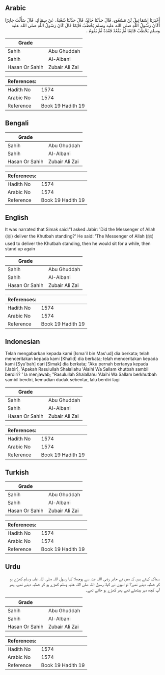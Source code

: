 ## Arabic


<div dir="rtl" lang="ar" style={{fontSize:'larger',backgroundColor:'#f8f9fa',padding:20}}>
أَخْبَرَنَا إِسْمَاعِيلُ بْنُ مَسْعُودٍ، قَالَ حَدَّثَنَا خَالِدٌ، قَالَ حَدَّثَنَا شُعْبَةُ، عَنْ سِمَاكٍ، قَالَ سَأَلْتُ جَابِرًا أَكَانَ رَسُولُ اللَّهِ صلى الله عليه وسلم يَخْطُبُ قَائِمًا قَالَ كَانَ رَسُولُ اللَّهِ صلى الله عليه وسلم يَخْطُبُ قَائِمًا ثُمَّ يَقْعُدُ قَعْدَةً ثُمَّ يَقُومُ ‏.‏
</div>
<div style={{backgroundColor:'#f8f9fa',padding:20, marginBottom: 10}}><table> <thead> <tr> <th>Grade</th> <th></th> </tr> </thead> <tbody> <tr><td>Sahih</td><td>Abu Ghuddah</td></tr><tr><td>Sahih</td><td>Al-Albani</td></tr><tr><td>Hasan Or Sahih</td><td>Zubair Ali Zai</td></tr></tbody></table><table> <thead> <tr> <th>References:</th> <th></th> </tr> </thead> <tbody><tr><td>Hadith No</td><td>1574</td></tr><tr><td>Arabic No</td><td>1574</td></tr><tr><td>Reference</td><td>Book 19 Hadith 19</td></tr></tbody></table></div>

## Bengali


<div dir="ltr" lang="bn" style={{fontSize:'larger',backgroundColor:'#f8f9fa',padding:20}}>

</div>
<div style={{backgroundColor:'#f8f9fa',padding:20, marginBottom: 10}}><table> <thead> <tr> <th>Grade</th> <th></th> </tr> </thead> <tbody> <tr><td>Sahih</td><td>Abu Ghuddah</td></tr><tr><td>Sahih</td><td>Al-Albani</td></tr><tr><td>Hasan Or Sahih</td><td>Zubair Ali Zai</td></tr></tbody></table><table> <thead> <tr> <th>References:</th> <th></th> </tr> </thead> <tbody><tr><td>Hadith No</td><td>1574</td></tr><tr><td>Arabic No</td><td>1574</td></tr><tr><td>Reference</td><td>Book 19 Hadith 19</td></tr></tbody></table></div>

## English


<div dir="ltr" lang="en" style={{fontSize:'larger',backgroundColor:'#f8f9fa',padding:20}}>
It was narrated that Simak said:"I asked Jabir: 'Did the Messenger of Allah (ﷺ) deliver the Khutbah standing?' He said: 'The Messenger of Allah (ﷺ) used to deliver the Khutbah standing, then he would sit for a while, then stand up again
</div>
<div style={{backgroundColor:'#f8f9fa',padding:20, marginBottom: 10}}><table> <thead> <tr> <th>Grade</th> <th></th> </tr> </thead> <tbody> <tr><td>Sahih</td><td>Abu Ghuddah</td></tr><tr><td>Sahih</td><td>Al-Albani</td></tr><tr><td>Hasan Or Sahih</td><td>Zubair Ali Zai</td></tr></tbody></table><table> <thead> <tr> <th>References:</th> <th></th> </tr> </thead> <tbody><tr><td>Hadith No</td><td>1574</td></tr><tr><td>Arabic No</td><td>1574</td></tr><tr><td>Reference</td><td>Book 19 Hadith 19</td></tr></tbody></table></div>

## Indonesian


<div dir="ltr" lang="id" style={{fontSize:'larger',backgroundColor:'#f8f9fa',padding:20}}>
Telah mengabarkan kepada kami [Isma'il bin Mas'ud] dia berkata; telah menceritakan kepada kami [Khalid] dia berkata; telah menceritakan kepada kami [Syu'bah] dari [Simak] dia berkata; "Aku pernah bertanya kepada [Jabir], 'Apakah Rasulullah Shalallahu 'Alaihi Wa Sallam khutbah sambil berdiri? ' la menjawab; "Rasulullah Shalallahu 'Alaihi Wa Sallam berkhutbah sambil berdiri, kemudian duduk sebentar, lalu berdiri lagi
</div>
<div style={{backgroundColor:'#f8f9fa',padding:20, marginBottom: 10}}><table> <thead> <tr> <th>Grade</th> <th></th> </tr> </thead> <tbody> <tr><td>Sahih</td><td>Abu Ghuddah</td></tr><tr><td>Sahih</td><td>Al-Albani</td></tr><tr><td>Hasan Or Sahih</td><td>Zubair Ali Zai</td></tr></tbody></table><table> <thead> <tr> <th>References:</th> <th></th> </tr> </thead> <tbody><tr><td>Hadith No</td><td>1574</td></tr><tr><td>Arabic No</td><td>1574</td></tr><tr><td>Reference</td><td>Book 19 Hadith 19</td></tr></tbody></table></div>

## Turkish


<div dir="ltr" lang="tr" style={{fontSize:'larger',backgroundColor:'#f8f9fa',padding:20}}>

</div>
<div style={{backgroundColor:'#f8f9fa',padding:20, marginBottom: 10}}><table> <thead> <tr> <th>Grade</th> <th></th> </tr> </thead> <tbody> <tr><td>Sahih</td><td>Abu Ghuddah</td></tr><tr><td>Sahih</td><td>Al-Albani</td></tr><tr><td>Hasan Or Sahih</td><td>Zubair Ali Zai</td></tr></tbody></table><table> <thead> <tr> <th>References:</th> <th></th> </tr> </thead> <tbody><tr><td>Hadith No</td><td>1574</td></tr><tr><td>Arabic No</td><td>1574</td></tr><tr><td>Reference</td><td>Book 19 Hadith 19</td></tr></tbody></table></div>

## Urdu


<div dir="rtl" lang="ur" style={{fontSize:'larger',backgroundColor:'#f8f9fa',padding:20}}>
سماک کہتے ہیں کہ میں نے جابر رضی اللہ عنہ سے پوچھا: کیا رسول اللہ صلی اللہ علیہ وسلم کھڑے ہو کر خطبہ دیتے تھے؟ تو انہوں نے کہا: رسول اللہ صلی اللہ علیہ وسلم کھڑے ہو کر خطبہ دیتے تھے، پھر آپ کچھ دیر بیٹھتے تھے پھر کھڑے ہو جاتے تھے۔
</div>
<div style={{backgroundColor:'#f8f9fa',padding:20, marginBottom: 10}}><table> <thead> <tr> <th>Grade</th> <th></th> </tr> </thead> <tbody> <tr><td>Sahih</td><td>Abu Ghuddah</td></tr><tr><td>Sahih</td><td>Al-Albani</td></tr><tr><td>Hasan Or Sahih</td><td>Zubair Ali Zai</td></tr></tbody></table><table> <thead> <tr> <th>References:</th> <th></th> </tr> </thead> <tbody><tr><td>Hadith No</td><td>1574</td></tr><tr><td>Arabic No</td><td>1574</td></tr><tr><td>Reference</td><td>Book 19 Hadith 19</td></tr></tbody></table></div>